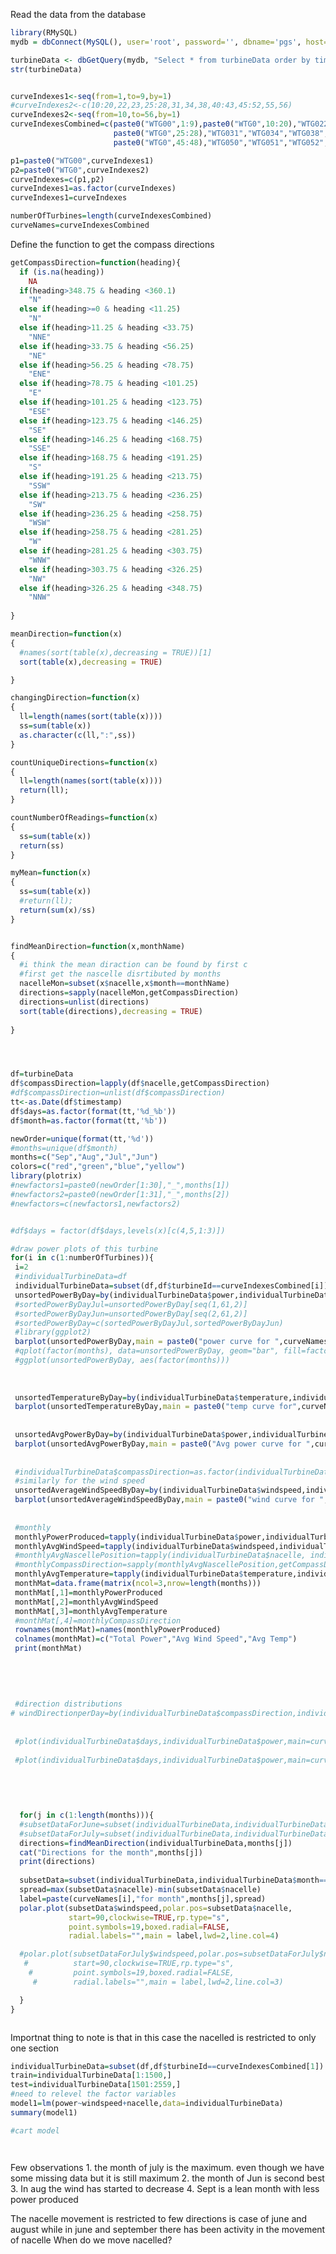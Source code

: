 Read the data from the database

```r
library(RMySQL)
mydb = dbConnect(MySQL(), user='root', password='', dbname='pgs', host='localhost')

turbineData <- dbGetQuery(mydb, "Select * from turbineData order by timestamp")
str(turbineData)


curveIndexes1<-seq(from=1,to=9,by=1)
#curveIndexes2<-c(10:20,22,23,25:28,31,34,38,40:43,45:52,55,56)
curveIndexes2<-seq(from=10,to=56,by=1)
curveIndexesCombined=c(paste0("WTG00",1:9),paste0("WTG0",10:20),"WTG022","WTG023",
                       paste0("WTG0",25:28),"WTG031","WTG034","WTG038",paste0("WTG0",40:43),
                       paste0("WTG0",45:48),"WTG050","WTG051","WTG052","WTG055","WTG056")

p1=paste0("WTG00",curveIndexes1)
p2=paste0("WTG0",curveIndexes2)
curveIndexes=c(p1,p2)
curveIndexes1=as.factor(curveIndexes)
curveIndexes1=curveIndexes

numberOfTurbines=length(curveIndexesCombined)
curveNames=curveIndexesCombined
```
Define the function to get the compass directions

```r
getCompassDirection=function(heading){
  if (is.na(heading))
    NA
  if(heading>348.75 & heading <360.1)
    "N"
  else if(heading>=0 & heading <11.25)
    "N"
  else if(heading>11.25 & heading <33.75)
    "NNE"
  else if(heading>33.75 & heading <56.25)
    "NE"
  else if(heading>56.25 & heading <78.75)
    "ENE"
  else if(heading>78.75 & heading <101.25)
    "E"
  else if(heading>101.25 & heading <123.75)
    "ESE"
  else if(heading>123.75 & heading <146.25)
    "SE"
  else if(heading>146.25 & heading <168.75)
    "SSE"
  else if(heading>168.75 & heading <191.25)
    "S"
  else if(heading>191.25 & heading <213.75)
    "SSW"
  else if(heading>213.75 & heading <236.25)
    "SW"
  else if(heading>236.25 & heading <258.75)
    "WSW"
  else if(heading>258.75 & heading <281.25)
    "W"
  else if(heading>281.25 & heading <303.75)
    "WNW"
  else if(heading>303.75 & heading <326.25)
    "NW"
  else if(heading>326.25 & heading <348.75)
    "NNW"
  
}

meanDirection=function(x)
{
  #names(sort(table(x),decreasing = TRUE))[1]
  sort(table(x),decreasing = TRUE)

}

changingDirection=function(x)
{
  ll=length(names(sort(table(x))))
  ss=sum(table(x))
  as.character(c(ll,":",ss))
}

countUniqueDirections=function(x)
{
  ll=length(names(sort(table(x))))
  return(ll);
}

countNumberOfReadings=function(x)
{
  ss=sum(table(x))
  return(ss)
}

myMean=function(x)
{
  ss=sum(table(x))
  #return(ll);
  return(sum(x)/ss)
}


findMeanDirection=function(x,monthName)
{
  #i think the mean diraction can be found by first c
  #first get the nascelle disrtibuted by months
  nacelleMon=subset(x$nacelle,x$month==monthName)
  directions=sapply(nacelleMon,getCompassDirection)
  directions=unlist(directions)
  sort(table(directions),decreasing = TRUE)
  
}





```


```r
df=turbineData
df$compassDirection=lapply(df$nacelle,getCompassDirection)
#df$compassDirection=unlist(df$compassDirection)
tt<-as.Date(df$timestamp)
df$days=as.factor(format(tt,'%d_%b'))
df$month=as.factor(format(tt,'%b'))

newOrder=unique(format(tt,'%d'))
#months=unique(df$month)
months=c("Sep","Aug","Jul","Jun")
colors=c("red","green","blue","yellow")
library(plotrix)
#newfactors1=paste0(newOrder[1:30],"_",months[1])
#newfactors2=paste0(newOrder[1:31],"_",months[2])
#newfactors=c(newfactors1,newfactors2)


#df$days = factor(df$days,levels(x)[c(4,5,1:3)])

#draw power plots of this turbine
for(i in c(1:numberOfTurbines)){
 i=2    
 #individualTurbineData=df
 individualTurbineData=subset(df,df$turbineId==curveIndexesCombined[i])
 unsortedPowerByDay=by(individualTurbineData$power,individualTurbineData$days,sum)
 #sortedPowerByDayJul=unsortedPowerByDay[seq(1,61,2)]
 #sortedPowerByDayJun=unsortedPowerByDay[seq(2,61,2)]
 #sortedPowerByDay=c(sortedPowerByDayJul,sortedPowerByDayJun)
 #library(ggplot2)
 barplot(unsortedPowerByDay,main = paste0("power curve for ",curveNames[i]),col=colors,legend=months,beside=TRUE)
 #qplot(factor(months), data=unsortedPowerByDay, geom="bar", fill=factor(months))
 #ggplot(unsortedPowerByDay, aes(factor(months)))
 
 
 
 unsortedTemperatureByDay=by(individualTurbineData$temperature,individualTurbineData$days,mean)
 barplot(unsortedTemperatureByDay,main = paste0("temp curve for",curveNames[i]),col=colors,legend=months,beside=TRUE)
 
 
 unsortedAvgPowerByDay=by(individualTurbineData$power,individualTurbineData$days,mean)
 barplot(unsortedAvgPowerByDay,main = paste0("Avg power curve for ",curveNames[i]),col=colors)
 
 
 #individualTurbineData$compassDirection=as.factor(individualTurbineData$compassDirection)
 #similarly for the wind speed
 unsortedAverageWindSpeedByDay=by(individualTurbineData$windspeed,individualTurbineData$days,myMean)
 barplot(unsortedAverageWindSpeedByDay,main = paste0("wind curve for ",curveNames[i]),col=colors)
 
 
 #monthly
 monthlyPowerProduced=tapply(individualTurbineData$power,individualTurbineData$month,sum)
 monthlyAvgWindSpeed=tapply(individualTurbineData$windspeed,individualTurbineData$month,myMean)
 #monthlyAvgNascellePosition=tapply(individualTurbineData$nacelle, individualTurbineData$month,mean)
 #monthlyCompassDirection=sapply(monthlyAvgNascellePosition,getCompassDirection)
 monthlyAvgTemperature=tapply(individualTurbineData$temperature,individualTurbineData$month,mean)
 monthMat=data.frame(matrix(ncol=3,nrow=length(months)))
 monthMat[,1]=monthlyPowerProduced
 monthMat[,2]=monthlyAvgWindSpeed
 monthMat[,3]=monthlyAvgTemperature
 #monthMat[,4]=monthlyCompassDirection
 rownames(monthMat)=names(monthlyPowerProduced)
 colnames(monthMat)=c("Total Power","Avg Wind Speed","Avg Temp")
 print(monthMat)
 
 
 
 
 
 #direction distributions
# windDirectionperDay=by(individualTurbineData$compassDirection,individualTurbineData$day#s,meanDirection)
  
 
 #plot(individualTurbineData$days,individualTurbineData$power,main=curveIndexesCombined[i])
 
 #plot(individualTurbineData$days,individualTurbineData$power,main=curveIndexesCombined[i],type='l')
 
 

  
  
  for(j in c(1:length(months))){
  #subsetDataForJune=subset(individualTurbineData,individualTurbineData$month=="Jun")
  #subsetDataForJuly=subset(individualTurbineData,individualTurbineData$month=="Jul")
  directions=findMeanDirection(individualTurbineData,months[j])
  cat("Directions for the month",months[j])
  print(directions)
  
  subsetData=subset(individualTurbineData,individualTurbineData$month==months[j])  
  spread=max(subsetData$nacelle)-min(subsetData$nacelle)
  label=paste(curveNames[i],"for month",months[j],spread)
  polar.plot(subsetData$windspeed,polar.pos=subsetData$nacelle,
             start=90,clockwise=TRUE,rp.type="s",
             point.symbols=19,boxed.radial=FALSE, 
             radial.labels="",main = label,lwd=2,line.col=4) 

  #polar.plot(subsetDataForJuly$windspeed,polar.pos=subsetDataForJuly$nacelle,
   #          start=90,clockwise=TRUE,rp.type="s",
    #         point.symbols=19,boxed.radial=FALSE, 
     #        radial.labels="",main = label,lwd=2,line.col=3) 

  }
}



```

Importnat thing to note is that in this case the nacelled is restricted to only one section


```r

individualTurbineData=subset(df,df$turbineId==curveIndexesCombined[1])
train=individualTurbineData[1:1500,]
test=individualTurbineData[1501:2559,]
#need to relevel the factor variables
model1=lm(power~windspeed+nacelle,data=individualTurbineData)
summary(model1)

#cart model




```


Few observations
1. the month of july is the maximum. even though we have some missing data but it is still maximum
2. the month of Jun is second best
3. In aug the wind has started to decrease
4. Sept is a lean month with less power produced

The nacelle movement is restricted to few directions is case of june and august while in june and september there has been activity in the movement of nacelle
When do we move nacelled?


